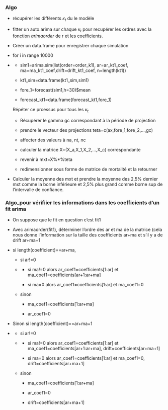 ```r

```

### Algo

-   récupérer les différents $\kappa_t$ du le modèle

-   fitter un auto.arima sur chaque $\kappa_t$ pour recupérer les ordres avec la fonction *arimaorder* de r et les coefficients.

-   Créer un data.frame pour enregistrer chaque simulation

-   for i in range 10000

-   <div>

    -   sim1=arima.sim(list(order=order_k1), ar=ar_kt1_coef, ma=ma_kt1_coef,drift=drift_kt1_coef, n=length(kt1))

    -   kt1_sim=data.frame(kt1_sim,sim1)

    -   fore_1=forecast(sim1,h=30)\$mean

    -   forecast_kt1=data.frame(forecast_kt1,fore_1)

    Répéter ce prcessus pour tous les $\kappa_t$

    -   Récupérer le gamma gc correspondant à la période de projection

    -   prendre le vecteur des projections teta=c(ax,fore_1,fore_2,...,gc)

    -   affecter des valeurs à na, nt, nc

    -   calculer la matrice X=(X_a,X_1,X_2,...,X_c) correspondante

    -   revenir à mxt=X%\*%teta

    -   redimensionner sous forme de matrice de mortalité et la retourner

    </div>

-   Calculer la moyenne des mxt et prendre la moyenne des 2,5% dernier mxt comme la borne inférieure et 2,5% plus grand comme borne sup de l'intervalle de confiance.

### Algo_pour vérifiier les informations dans les coefficients d'un fit arima

-   On suppose que le fit en question c'est fit1

-   Avec arimaorder(fit1), déterminer l'ordre des ar et ma de la matrice (cela nous donne l'information sur la taille des coefficients ar+ma et s'il y a de drift ar+ma+1

-   si length(coefficient)==ar+ma,

    -   si ar!=0

    -   <div>

        -   si ma!=0 alors ar_coef1=coefficients[1:ar] et ma_coef1=coefficients[ar+1:ar+ma]

        -   si ma=0 alors ar_coef1=coefficients[1:ar] et ma_coef1=0

        </div>

    -   sinon

        <div>

        -   ma_coef1=coefficients[1:ar+ma]

        -   ar_coef1=0

        </div>

-   Sinon si length(coefficient)==ar+ma+1

-   <div>

    -   si ar!=0

    -   <div>

        -   si ma!=0 alors ar_coef1=coefficients[1:ar] et ma_coef1=coefficients[ar+1:ar+ma], drift=coefficients[ar+ma+1]

        <!-- -->

        -   si ma=0 alors ar_coef1=coefficients[1:ar] et ma_coef1=0, drift=coefficients[ar+ma+1]

        </div>

    -   sinon

        <div>

        -   ma_coef1=coefficients[1:ar+ma]

        -   ar_coef1=0

        -   drift=coefficients[ar+ma+1]

        </div>

    </div>
